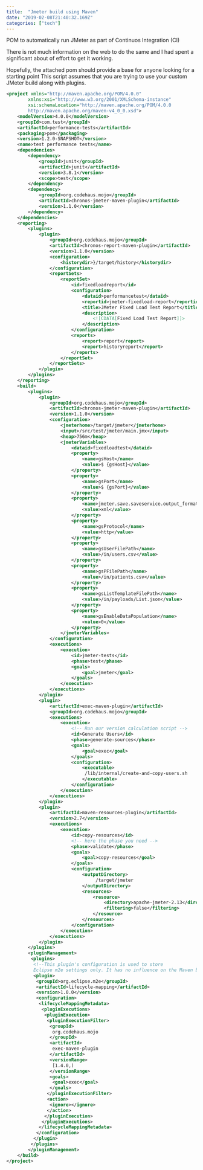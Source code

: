 ```yaml
---
title:  "Jmeter build using Maven"
date: "2019-02-08T21:40:32.169Z"
categories: ["tech"]
---
```

POM to automatically run JMeter as part of Continuos Integration (CI)

There is not much information on the web to do the same and I had spent a significant about of effort to get it working.

Hopefully, the attached pom should provide a base for anyone looking for a starting point
This script assumes that you are trying to use your custom JMeter build along with plugins.
```xml
<project xmlns="http://maven.apache.org/POM/4.0.0" 
        xmlns:xsi="http://www.w3.org/2001/XMLSchema-instance" 
        xsi:schemaLocation="http://maven.apache.org/POM/4.0.0 
        http://maven.apache.org/maven-v4_0_0.xsd">
    <modelVersion>4.0.0</modelVersion>
    <groupId>com.test</groupId>
    <artifactId>performance-tests</artifactId>
    <packaging>pom</packaging>
    <version>1.2.0-SNAPSHOT</version>
    <name>test performance tests</name>
    <dependencies>
        <dependency>
            <groupId>junit</groupId>
            <artifactId>junit</artifactId>
            <version>3.8.1</version>
            <scope>test</scope>
        </dependency>
        <dependency>
            <groupId>org.codehaus.mojo</groupId>
            <artifactId>chronos-jmeter-maven-plugin</artifactId>
            <version>1.1.0</version>
        </dependency>
    </dependencies>
    <reporting>
        <plugins>
            <plugin>
                <groupId>org.codehaus.mojo</groupId>
                <artifactId>chronos-report-maven-plugin</artifactId>
                <version>1.1.0</version>
                <configuration>
                    <historydir>}/target/history</historydir>
                </configuration>
                <reportSets>
                    <reportSet>
                        <id>fixedloadreport</id>
                        <configuration>
                            <dataid>performancetest</dataid>
                            <reportid>jmeter-fixedload-report</reportid>
                            <title>JMeter Fixed Load Test Report</title>
                            <description>
                                <![CDATA[Fixed Load Test Report]]>
                            </description>
                        </configuration>
                        <reports>
                            <report>report</report>
                            <report>historyreport</report>
                        </reports>
                    </reportSet>
                </reportSets>
            </plugin>
        </plugins>
    </reporting>
    <build>
        <plugins>
            <plugin>
                <groupId>org.codehaus.mojo</groupId>
                <artifactId>chronos-jmeter-maven-plugin</artifactId>
                <version>1.1.0</version>
                <configuration>
                    <jmeterhome>/target/jmeter</jmeterhome>
                    <input>/src/test/jmeter/main.jmx</input>
                    <heap>756m</heap>
                    <jmeterVariables>
                        <dataid>fixedloadtest</dataid>
                        <property>
                            <name>gsHost</name>
                            <value>$ {gsHost}</value>
                        </property>
                        <property>
                            <name>gsPort</name>
                            <value>$ {gsPort}</value>
                        </property>
                        <property>
                            <name>jmeter.save.saveservice.output_format</name>
                            <value>xml</value>
                        </property>
                        <property>
                            <name>gsProtocol</name>
                            <value>http</value>
                        </property>                        
                        <property>
                            <name>gsUserFilePath</name>
                            <value>/in/users.csv</value>
                        </property>
                        <property>
                            <name>gsPFilePath</name>
                            <value>/in/patients.csv</value>
                        </property>
                        <property>
                            <name>gsListTemplateFilePath</name>
                            <value>/in/payloads/List.json</value>
                        </property>
                        <property>
                            <name>gsEnableDataPopulation</name>
                            <value>0</value>
                        </property>
                    </jmeterVariables>
                </configuration>
                <executions>
                    <execution>
                        <id>jmeter-tests</id>
                        <phase>test</phase>
                        <goals>
                            <goal>jmeter</goal>
                        </goals>
                    </execution>
                </executions>
            </plugin>
            <plugin>
                <artifactId>exec-maven-plugin</artifactId>
                <groupId>org.codehaus.mojo</groupId>
                <executions>
                    <execution>
                        <!-- Run our version calculation script -->
                        <id>Generate Users</id>
                        <phase>generate-sources</phase>
                        <goals>
                            <goal>exec</goal>
                        </goals>
                        <configuration>
                            <executable>
                             /lib/internal/create-and-copy-users.sh
                            </executable>
                        </configuration>
                    </execution>
                </executions>
            </plugin>
            <plugin>
                <artifactId>maven-resources-plugin</artifactId>
                <version>2.7</version>
                <executions>
                    <execution>
                        <id>copy-resources</id>
                        <!-- here the phase you need -->
                        <phase>validate</phase>
                        <goals>
                            <goal>copy-resources</goal>
                        </goals>
                        <configuration>
                            <outputDirectory>
                                 /target/jmeter
                            </outputDirectory>
                            <resources>
                                <resource>
                                    <directory>apache-jmeter-2.13</directory>
                                    <filtering>false</filtering>
                                </resource>
                            </resources>
                        </configuration>
                    </execution>
                </executions>
            </plugin>
        </plugins>
        <pluginManagement>
         <plugins>
          <!--This plugin's configuration is used to store 
          Eclipse m2e settings only. It has no influence on the Maven build itself.-->
          <plugin>
           <groupId>org.eclipse.m2e</groupId>
           <artifactId>lifecycle-mapping</artifactId>
           <version>1.0.0</version>
           <configuration>
            <lifecycleMappingMetadata>
             <pluginExecutions>
              <pluginExecution>
               <pluginExecutionFilter>
                <groupId>
                 org.codehaus.mojo
                </groupId>
                <artifactId>
                 exec-maven-plugin
                </artifactId>
                <versionRange>
                 [1.4.0,)
                </versionRange>
                <goals>
                 <goal>exec</goal>
                </goals>
               </pluginExecutionFilter>
               <action>
                <ignore></ignore>
               </action>
              </pluginExecution>
             </pluginExecutions>
            </lifecycleMappingMetadata>
           </configuration>
          </plugin>
         </plugins>
        </pluginManagement>
    </build>
</project>
```
